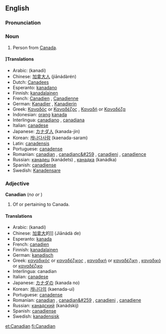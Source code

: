 {{rfc}}
==English==

===Pronunciation===
{{SAMPA|k@"neIdI@n}}

===Noun===
{{en-noun-reg}}

# Person from [[Canada]].

====]Translations====
*Arabic: {{ARchar|[[كندي]]}} (kanadi)
*Chinese: [[加拿大人]] (jiānádàrén)
*Dutch: [[Canadees]]
*Esperanto: [[kanadano]] {{mf}}
*Finnish: [[kanadalainen]]
*French: [[Canadien]] {{m}}, [[Canadienne]]  {{f}}
*German: [[Kanadier]] {{m}}, [[Kanadierin]]  {{f}}
*Greek: [[Καναδός]] or [[Καναδέζος]] {{m}}, [[Καναδή]] or [[Καναδέζα]] {{f}}
*Indonesian: [[orang]] [[kanada]]
*Interlingua: [[canadiano]] {{m}}, [[canadiana]] {{f}}
*Italian: [[canadese]]
*Japanese: [[カナダ]][[人]] (kanada-jin)
*Korean: [[캐나다사람]] (kaenada-saram)
*Latin: [[canadensis]]
*Portuguese: [[canadense]] {{mf}}
*Romanian: [[canadian]] {{m}}, [[canadianc&#259]] {{f}}, [[canadieni]] {{m}} {{p}}, [[canadience]] {{f}} {{p}}
*Russian: [[канадец]] (kanádets) {{m}}, [[канадка]] (kanádka) {{f}}
*Spanish: [[canadiense]] {{mf}}
*Swedish: [[Kanadensare]]

===Adjective===
'''Canadian'''  (''no'' {{compar}} ''or'' {{superl}})

# Of or pertaining to Canada.

====Translations====
*Arabic: {{ARchar|[[كندي]]}} (kanadi)
*Chinese: [[加拿大]]的]] (Jiānádà de)
*Esperanto: [[kanada]]
*French: [[canadien]]
*Finnish: [[kanadalainen]]
*German: [[kanadisch]] 
*Greek: [[καναδικός]] or [[καναδέζικος]] {{m}}, [[καναδική]] or [[καναδέζικη]] {{f}}, [[καναδικό]] or [[καναδέζικο]] {{n}}
*Interlingua: canadian
*Italian: [[canadese]]
*Japanese: [[カナダ]]の (kanada no)
*Korean: [[캐나다의]] (kaenada-ui)
*Portuguese: [[canadense]] {{mf}}
*Romanian: [[canadian]] {{m}}, [[canadian&#259]] {{f}}, [[canadieni]] {{m}} {{p}}, [[canadiene]] {{f}} {{p}}
*Russian: [[канадский]] (kanádskij)
*Spanish: [[canadiense]]
*Swedish: [[kanadensisk]]

[[et:Canadian]]
[[fi:Canadian]]